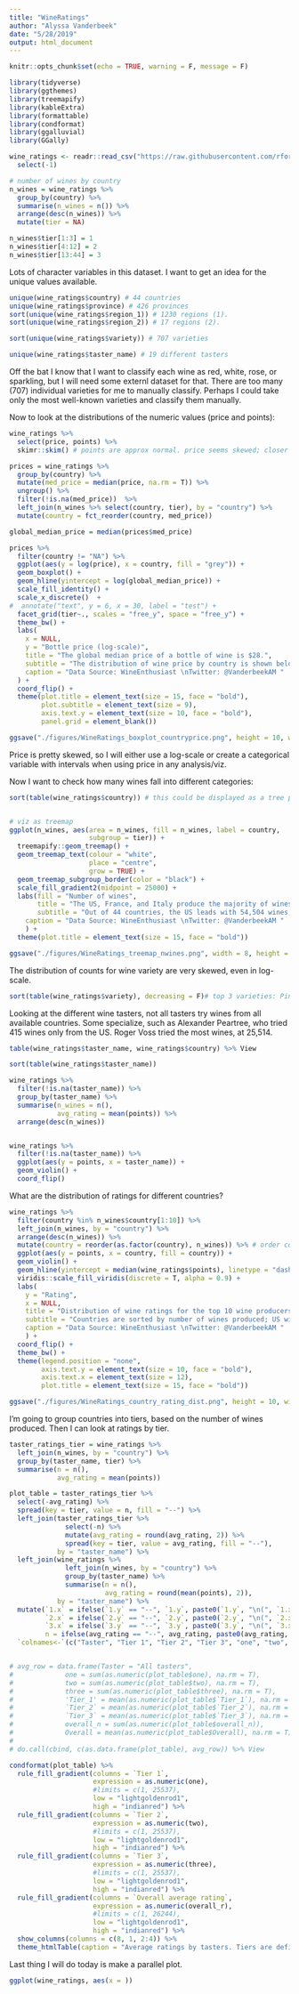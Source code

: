 ```yaml
---
title: "WineRatings"
author: "Alyssa Vanderbeek"
date: "5/28/2019"
output: html_document
---
```


```r
knitr::opts_chunk$set(echo = TRUE, warning = F, message = F)

library(tidyverse)
library(ggthemes)
library(treemapify)
library(kableExtra)
library(formattable)
library(condformat)
library(ggalluvial)
library(GGally)
```

```r
wine_ratings <- readr::read_csv("https://raw.githubusercontent.com/rfordatascience/tidytuesday/master/data/2019/2019-05-28/winemag-data-130k-v2.csv") %>%
  select(-1)

# number of wines by country
n_wines = wine_ratings %>%
  group_by(country) %>%
  summarise(n_wines = n()) %>%
  arrange(desc(n_wines)) %>%
  mutate(tier = NA)

n_wines$tier[1:3] = 1
n_wines$tier[4:12] = 2
n_wines$tier[13:44] = 3

```

Lots of character variables in this dataset. I want to get an idea for the unique values available.

```r
unique(wine_ratings$country) # 44 countries
unique(wine_ratings$province) # 426 provinces
sort(unique(wine_ratings$region_1)) # 1230 regions (1). 
sort(unique(wine_ratings$region_2)) # 17 regions (2). 

sort(unique(wine_ratings$variety)) # 707 varieties 

unique(wine_ratings$taster_name) # 19 different tasters
```

Off the bat I know that I want to classify each wine as red, white, rose, or sparkling, but I will need some externl dataset for that. There are too many (707) individual varieties for me to manually classify. Perhaps I could take only the most well-known varieties and classify them manually.

Now to look at the distributions of the numeric values (price and points):

```r
wine_ratings %>%
  select(price, points) %>%
  skimr::skim() # points are approx normal. price seems skewed; closer look

prices = wine_ratings %>%
  group_by(country) %>%
  mutate(med_price = median(price, na.rm = T)) %>%
  ungroup() %>%
  filter(!is.na(med_price))  %>%
  left_join(n_wines %>% select(country, tier), by = "country") %>%
  mutate(country = fct_reorder(country, med_price))

global_median_price = median(prices$med_price)

prices %>%
  filter(country != "NA") %>%
  ggplot(aes(y = log(price), x = country, fill = "grey")) +
  geom_boxplot() +
  geom_hline(yintercept = log(global_median_price)) +
  scale_fill_identity() +
  scale_x_discrete()  +
#  annotate("text", y = 6, x = 30, label = "test") +
  facet_grid(tier~., scales = "free_y", space = "free_y") +
  theme_bw() +
  labs(
    x = NULL,
    y = "Bottle price (log-scale)",
    title = "The global median price of a bottle of wine is $28.",
    subtitle = "The distribution of wine price by country is shown below in log-scale. Note how the\nmajority of each country's price distribution falls below the global median, even in log-scale.\nThis suggests a highly skewed pricing, which is reflected in that out of 130k wines, only a\nhandful cost more than a few hundred dollars. Countries that produce more wine\n(Tiers 1, 2) are most responsible for this skew.",
    caption = "Data Source: WineEnthusiast \nTwitter: @VanderbeekAM "
  ) +
  coord_flip() +
  theme(plot.title = element_text(size = 15, face = "bold"),
        plot.subtitle = element_text(size = 9),
        axis.text.y = element_text(size = 10, face = "bold"),
        panel.grid = element_blank())

ggsave("./figures/WineRatings_boxplot_countryprice.png", height = 10, width = 7)
```

Price is pretty skewed, so I will either use a log-scale or create a categorical variable with intervals when using price in any analysis/viz.

Now I want to check how many wines fall into different categories:
```r
sort(table(wine_ratings$country)) # this could be displayed as a tree plot


# viz as treemap
ggplot(n_wines, aes(area = n_wines, fill = n_wines, label = country,
                    subgroup = tier)) +
  treemapify::geom_treemap() +
  geom_treemap_text(colour = "white", 
                    place = "centre", 
                    grow = TRUE) +
  geom_treemap_subgroup_border(color = "black") +
  scale_fill_gradient2(midpoint = 25000) +
  labs(fill = "Number of wines",
       title = "The US, France, and Italy produce the majority of wines being rated.",
       subtitle = "Out of 44 countries, the US leads with 54,504 wines, followed by France (22,093) and Italy (19,540).\nChina, Egypt, and Slovakia each produced one wine.",
    caption = "Data Source: WineEnthusiast \nTwitter: @VanderbeekAM "
    ) +
  theme(plot.title = element_text(size = 15, face = "bold"))

ggsave("./figures/WineRatings_treemap_nwines.png", width = 8, height = 6)
```


The distribution of counts for wine variety are very skewed, even in log-scale.

```r
sort(table(wine_ratings$variety), decreasing = F)# top 3 varieties: Pinot Noir, Chardonnay, Cabernet Sauvignon
```


Looking at the different wine tasters, not all tasters try wines from all available countries. Some specialize, such as Alexander Peartree, who tried 415 wines only from the US. Roger Voss tried the most wines, at 25,514. 

```r
table(wine_ratings$taster_name, wine_ratings$country) %>% View

sort(table(wine_ratings$taster_name))

wine_ratings %>%
  filter(!is.na(taster_name)) %>%
  group_by(taster_name) %>%
  summarise(n_wines = n(),
            avg_rating = mean(points)) %>%
  arrange(desc(n_wines))


wine_ratings %>%
  filter(!is.na(taster_name)) %>%
  ggplot(aes(y = points, x = taster_name)) +
  geom_violin() +
  coord_flip()
```

What are the distribution of ratings for different countries?
```r

  
wine_ratings %>%
  filter(country %in% n_wines$country[1:10]) %>% 
  left_join(n_wines, by = "country") %>%
  arrange(desc(n_wines)) %>%
  mutate(country = reorder(as.factor(country), n_wines)) %>% # order countries by number of wines 
  ggplot(aes(y = points, x = country, fill = country)) +
  geom_violin() +
  geom_hline(yintercept = median(wine_ratings$points), linetype = "dashed") +
  viridis::scale_fill_viridis(discrete = T, alpha = 0.9) +
  labs(
    y = "Rating",
    x = NULL,
    title = "Distribution of wine ratings for the top 10 wine producers.",
    subtitle = "Countries are sorted by number of wines produced; US with the most (54,504),\nGermany with the least (2,165). The dashed line designates the global median rating (88).",
    caption = "Data Source: WineEnthusiast \nTwitter: @VanderbeekAM "
    ) +
  coord_flip() +
  theme_bw() +
  theme(legend.position = "none",
        axis.text.y = element_text(size = 10, face = "bold"),
        axis.text.x = element_text(size = 12),
        plot.title = element_text(size = 15, face = "bold"))

ggsave("./figures/WineRatings_country_rating_dist.png", height = 10, width = 7)
```

I'm going to group countries into tiers, based on the number of wines produced. Then I can look at ratings by tier.

```r


taster_ratings_tier = wine_ratings %>%
  left_join(n_wines, by = "country") %>%
  group_by(taster_name, tier) %>%
  summarise(n = n(),
            avg_rating = mean(points)) 

plot_table = taster_ratings_tier %>%
  select(-avg_rating) %>%
  spread(key = tier, value = n, fill = "--") %>%
  left_join(taster_ratings_tier %>%
              select(-n) %>%
              mutate(avg_rating = round(avg_rating, 2)) %>%
              spread(key = tier, value = avg_rating, fill = "--"), 
            by = "taster_name") %>%
  left_join(wine_ratings %>%
              left_join(n_wines, by = "country") %>%
              group_by(taster_name) %>%
              summarise(n = n(),
                        avg_rating = round(mean(points), 2)),
            by = "taster_name") %>%
  mutate(`1.x` = ifelse(`1.y` == "--", `1.y`, paste0(`1.y`, "\n(", `1.x`, ")")),
         `2.x` = ifelse(`2.y` == "--", `2.y`, paste0(`2.y`, "\n(", `2.x`, ")")),
         `3.x` = ifelse(`3.y` == "--", `3.y`, paste0(`3.y`, "\n(", `3.x`, ")")),
         n = ifelse(avg_rating == "--", avg_rating, paste0(avg_rating, "\n(", n, ")"))) %>%
  `colnames<-`(c("Taster", "Tier 1", "Tier 2", "Tier 3", "one", "two", "three" , "Overall average rating", "overall_r")) 


# avg_row = data.frame(Taster = "All tasters", 
#             one = sum(as.numeric(plot_table$one), na.rm = T), 
#             two = sum(as.numeric(plot_table$two), na.rm = T), 
#             three = sum(as.numeric(plot_table$three), na.rm = T), 
#             'Tier_1' = mean(as.numeric(plot_table$`Tier_1`), na.rm = T), 
#             `Tier_2` = mean(as.numeric(plot_table$`Tier_2`), na.rm = T), 
#             `Tier_3` = mean(as.numeric(plot_table$`Tier_3`), na.rm = T), 
#             overall_n = sum(as.numeric(plot_table$overall_n)), 
#             Overall = mean(as.numeric(plot_table$Overall), na.rm = T))
# 
# do.call(cbind, c(as.data.frame(plot_table), avg_row)) %>% View

condformat(plot_table) %>%
  rule_fill_gradient(columns = `Tier 1`, 
                     expression = as.numeric(one), 
                     #limits = c(1, 25537), 
                     low = "lightgoldenrod1", 
                     high = "indianred") %>%
  rule_fill_gradient(columns = `Tier 2`, 
                     expression = as.numeric(two), 
                     #limits = c(1, 25537), 
                     low = "lightgoldenrod1", 
                     high = "indianred") %>%
  rule_fill_gradient(columns = `Tier 3`, 
                     expression = as.numeric(three), 
                     #limits = c(1, 25537), 
                     low = "lightgoldenrod1", 
                     high = "indianred") %>%
  rule_fill_gradient(columns = `Overall average rating`, 
                     expression = as.numeric(overall_r), 
                     #limits = c(1, 26244), 
                     low = "lightgoldenrod1", 
                     high = "indianred") %>%
  show_columns(columns = c(8, 1, 2:4)) %>%
  theme_htmlTable(caption = "Average ratings by tasters. Tiers are defined by the number of wines contributed (by country). The number of wines tasted by the taster is given in parentheses. A total of 129,971 wines were rated in the dataset: 96,137 in Tier 1 (producing more than 10,000 wines); 31,267 in Tier 2 (producing between 1,000 and 10,000 wines); 2,567 in Tier 3 (producing less than 1,000 wines). Tier 1 wines seem to have higher average ratings than lower tiers, though these differences are slight.")

```

Last thing I will do today is make a parallel plot.

```r
ggplot(wine_ratings, aes(x = ))
```

